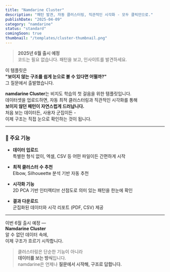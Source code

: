 ```yaml
---
title: "Namdarine Cluster"
description: "패턴 발견, 자동 클러스터링, 직관적인 시각화 - 모두 클릭만으로."
publishDate: "2025-04-09"
category: "namdarine"
status: "standard"
comingSoon: true
thumbnail: "/templates/cluster-thumbnail.png"
---
```


> **2025년 6월 출시 예정**  
> 코드는 필요 없습니다. 패턴을 보고, 인사이트를 발견하세요.  

이 템플릿은  
**"보이지 않는 구조를 쉽게 눈으로 볼 수 있다면 어떨까?"**  
그 질문에서 출발했습니다.  
  
**namdarine Cluster**는 비지도 학습의 첫 걸음을 위한 템플릿입니다.  
데이터셋을 업로드하면, 자동 최적 클러스터링과 직관적인 시각화를 통해  
**보이지 않던 패턴이 자연스럽게 드러납니다.**  
처음 보는 데이터든, 사용자 군집이든 -  
이제 구조는 직접 눈으로 확인하는 것이 됩니다.  

---

### 🔧 주요 기능

- **데이터 업로드**  
  특별한 형식 없이, 엑셀, CSV 등 어떤 파일이든 간편하게 시작  

- **최적 클러스터 수 추천**  
  Elbow, Silhoueette 분석 기반 자동 추천  

- **시각화 기능**  
  2D PCA 기반 인터렉티브 산점도로 의미 있는 패턴을 한눈에 확인  

- **결과 다운로드**  
  군집화된 데이터와 시각 리포트 (PDF, CSV) 제공  

---

이번 6월 출시 예정 —  
**Namdarine Cluster**  
알 수 없던 데이터 속에,  
이제 구조가 흐르기 시작합니다.  
  
> 클러스터링은 단순한 기능이 아니라  
> **데이터를 보는 방식**입니다.  
> namdarine은 언제나 **질문에서 시작해, 구조로 답합니다.**